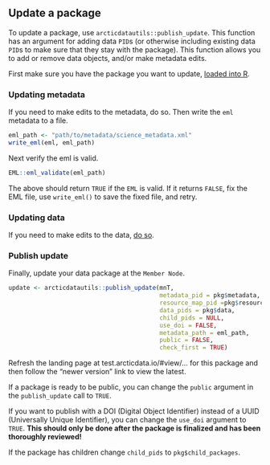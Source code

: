 ## Update a package

To update a package, use `arcticdatautils::publish_update`. This function has an argument for adding data `PID`s (or otherwise including existing data `PID`s to make sure that they stay with the package). This function allows you to add or remove data objects, and/or make metadata edits.

First make sure you have the package you want to update, [loaded into R](#get-package-and-eml).

### Updating metadata

If you need to make edits to the metadata, do so. Then write the `eml` metadata to a file.

``` r
eml_path <- "path/to/metadata/science_metadata.xml"
write_eml(eml, eml_path)
```

Next verify the eml is valid.

``` r
EML::eml_validate(eml_path)
```

The above should return `TRUE` if the `EML` is valid. If it returns `FALSE`, fix the EML file, use `write_eml()` to save the fixed file, and retry.

### Updating data

If you need to make edits to the data, [do so](#update-an-object).

### Publish update

Finally, update your data package at the `Member Node`.

```r
update <- arcticdatautils::publish_update(mnT, 
                                          metadata_pid = pkg$metadata,
                                          resource_map_pid =pkg$resource_map,
                                          data_pids = pkg$data,
                                          child_pids = NULL,
                                          use_doi = FALSE, 
                                          metadata_path = eml_path, 
                                          public = FALSE,
                                          check_first = TRUE)
```

Refresh the landing page at test.arcticdata.io/#view/... for this package and then follow the "newer version" link to view the latest.

If a package is ready to be public, you can change the `public` argument in the `publish_update` call to `TRUE`.

If you want to publish with a DOI (Digital Object Identifier) instead of a UUID (Universally Unique Identifier), you can change the `use_doi` argument to `TRUE`. **This should only be done after the package is finalized and has been thoroughly reviewed!**

If the package has children change `child_pids` to `pkg$child_packages`.